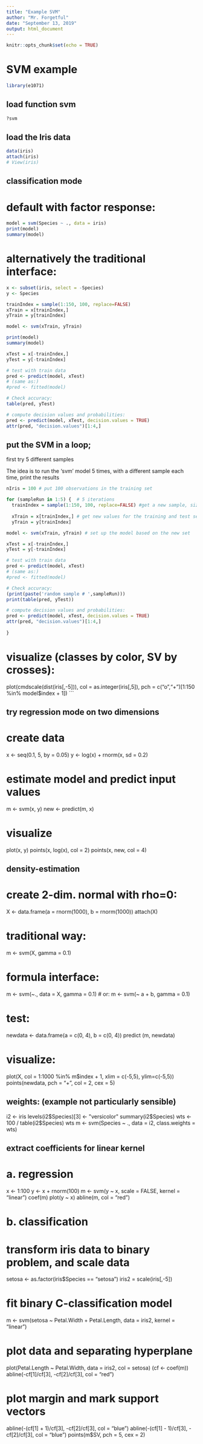 ```yaml
---
title: "Example SVM"
author: "Mr. Forgetful"
date: "September 13, 2019"
output: html_document
---
```


```r
knitr::opts_chunk$set(echo = TRUE)
```

# SVM example
```r
library(e1071)
```

## load function svm

```r
?svm
```

## load the Iris data

```r
data(iris)
attach(iris)
# View(iris)
```


## classification mode
# default with factor response:
```r
model = svm(Species ~ ., data = iris)
print(model)
summary(model)
```


# alternatively the traditional interface:
```r
x <- subset(iris, select = -Species)
y <- Species

trainIndex = sample(1:150, 100, replace=FALSE)
xTrain = x[trainIndex,]
yTrain = y[trainIndex]

model <- svm(xTrain, yTrain) 

print(model)
summary(model)

xTest = x[-trainIndex,]
yTest = y[-trainIndex]

# test with train data
pred <- predict(model, xTest)
# (same as:)
#pred <- fitted(model)

# Check accuracy:
table(pred, yTest)

# compute decision values and probabilities:
pred <- predict(model, xTest, decision.values = TRUE)
attr(pred, "decision.values")[1:4,]

```

## put the SVM in a loop;
first try 5 different samples

The idea is to run the 'svm' model 5 times, with a different sample each time, print the results

```r
nIris = 100 # put 100 observations in the training set

for (sampleRun in 1:5) {  # 5 iterations
  trainIndex = sample(1:150, 100, replace=FALSE) #get a new sample, size nIris
  
  xTrain = x[trainIndex,] # get new values for the training and test set
  yTrain = y[trainIndex]

model <- svm(xTrain, yTrain) # set up the model based on the new set

xTest = x[-trainIndex,]
yTest = y[-trainIndex]

# test with train data
pred <- predict(model, xTest)
# (same as:)
#pred <- fitted(model)

# Check accuracy:
(print(paste('random sample # ',sampleRun)))
print(table(pred, yTest))

# compute decision values and probabilities:
pred <- predict(model, xTest, decision.values = TRUE)
attr(pred, "decision.values")[1:4,]
  
}
```


# visualize (classes by color, SV by crosses):
plot(cmdscale(dist(iris[,-5])),
     col = as.integer(iris[,5]),
     pch = c("o","+")[1:150 %in% model$index + 1])
```



## try regression mode on two dimensions

# create data
x <- seq(0.1, 5, by = 0.05)
y <- log(x) + rnorm(x, sd = 0.2)

# estimate model and predict input values
m   <- svm(x, y)
new <- predict(m, x)

# visualize
plot(x, y)
points(x, log(x), col = 2)
points(x, new, col = 4)

## density-estimation

# create 2-dim. normal with rho=0:
X <- data.frame(a = rnorm(1000), b = rnorm(1000))
attach(X)

# traditional way:
m <- svm(X, gamma = 0.1)

# formula interface:
m <- svm(~., data = X, gamma = 0.1)
# or:
m <- svm(~ a + b, gamma = 0.1)

# test:
newdata <- data.frame(a = c(0, 4), b = c(0, 4))
predict (m, newdata)

# visualize:
plot(X, col = 1:1000 %in% m$index + 1, xlim = c(-5,5), ylim=c(-5,5))
points(newdata, pch = "+", col = 2, cex = 5)

## weights: (example not particularly sensible)
i2 <- iris
levels(i2$Species)[3] <- "versicolor"
summary(i2$Species)
wts <- 100 / table(i2$Species)
wts
m <- svm(Species ~ ., data = i2, class.weights = wts)

## extract coefficients for linear kernel

# a. regression
x <- 1:100
y <- x + rnorm(100)
m <- svm(y ~ x, scale = FALSE, kernel = "linear")
coef(m)
plot(y ~ x)
abline(m, col = "red")

# b. classification
# transform iris data to binary problem, and scale data
setosa <- as.factor(iris$Species == "setosa")
iris2 = scale(iris[,-5])

# fit binary C-classification model
m <- svm(setosa ~ Petal.Width + Petal.Length,
        data = iris2, kernel = "linear")

# plot data and separating hyperplane
plot(Petal.Length ~ Petal.Width, data = iris2, col = setosa)
(cf <- coef(m))
abline(-cf[1]/cf[3], -cf[2]/cf[3], col = "red")

# plot margin and mark support vectors
abline(-(cf[1] + 1)/cf[3], -cf[2]/cf[3], col = "blue")
abline(-(cf[1] - 1)/cf[3], -cf[2]/cf[3], col = "blue")
points(m$SV, pch = 5, cex = 2)
